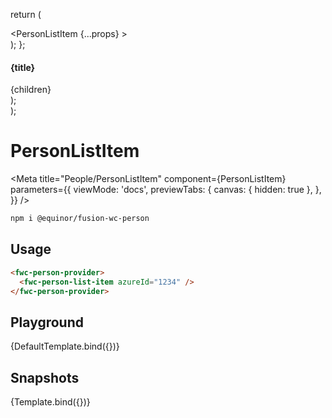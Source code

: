 


  return (
    <div>
      <PersonListItem {...props} >
        <IconButton color="secondary" icon="more_horizontal" rounded size="small" />
      </PersonListItem>
    </div>
  );
};

  <section>
    <h4>{title}</h4>
    <div style={{ display: 'flex', gap: '30px', flexDirection: 'column' }}>{children}</div>
  </section>
);

  <div>
    <Container title="Sizes">
      <PersonListItem size="small" {...props} />
      <PersonListItem size="medium" {...props} />
      <PersonListItem size="large" {...props} />
    </Container>
  </div>
);

# PersonListItem

<Meta
  title="People/PersonListItem"
  component={PersonListItem}
  parameters={{
    viewMode: 'docs',
    previewTabs: {
      canvas: { hidden: true },
    },
  }}
/>

```sh
npm i @equinor/fusion-wc-person
```

## Usage

```html
<fwc-person-provider>
  <fwc-person-list-item azureId="1234" />
</fwc-person-provider>
```

## Playground

<Canvas>
  <Story
    name="Default"
    args={{ azureId: '1234', size: 'medium' }}
    argTypes={{
    azureId: {
      description: 'Unique person Azure ID',
      type: { name: 'string', required: true },
      table: {
        type: { summary: 'string' },
        defaultValue: { summary: 'medium' },
      },
    },
    size: {
      description: 'Size of the component',
      control: 'radio',
      options: PersonItemSize,
      table: {
        type: { summary: 'PersonItemSize' },
        defaultValue: { summary: 'medium' },
      },
    },
    clickable: {
      description: 'Make item clickable',
      type: { name: 'boolean'},
      table: {
        type: { summary: 'boolean' },
        defaultValue: { summary: 'false' },
      },
    }
  }}
    parameters={{ chromatic: { disableSnapshot: true } }}
  >
    {DefaultTemplate.bind({})}
  </Story>
</Canvas>

<ArgsTable story="Default" />

## Snapshots

<Story name="Snapshots" args={{}}>
  {Template.bind({})}
</Story>

<Story name="Clickable">
  <Container title="Clickable">
      <PersonListItem size="medium" clickable/>
    </Container>
</Story>

<Story name="Toolbar">
  <Container title="Toolbar">
      <PersonListItem size="medium" clickable >
        <IconButton color="primary" icon="account_circle" rounded size="small" />
        <IconButton color="secondary" icon="microsoft_outlook" rounded size="small" />
        <IconButton color="success" icon="whats_app" rounded size="small" />
      </PersonListItem>
    </Container>
</Story>
